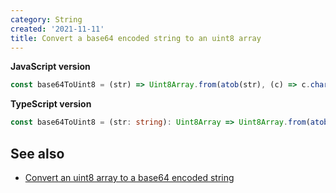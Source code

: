 ```yaml
---
category: String
created: '2021-11-11'
title: Convert a base64 encoded string to an uint8 array
---
```


**JavaScript version**

```js base64ToUint8.js
const base64ToUint8 = (str) => Uint8Array.from(atob(str), (c) => c.charCodeAt(0));
```

**TypeScript version**

```ts base64ToUint8.ts
const base64ToUint8 = (str: string): Uint8Array => Uint8Array.from(atob(str), (c) => c.charCodeAt(0));
```

## See also

-   [Convert an uint8 array to a base64 encoded string](https://phuoc.ng/collection/1-loc/convert-an-uint8-array-to-a-base64-encoded-string)
